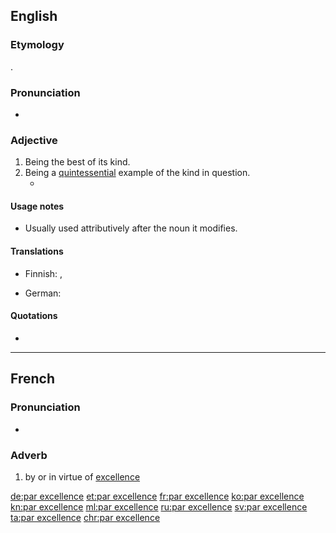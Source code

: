 ==English==

===Etymology===
{{borrowing|fr|lang=en}} {{term|par excellence||by excellence|lang=fr}}.

===Pronunciation===
* {{IPA|/pɑɹ ɛksəˈlɑns/|lang=en}}

===Adjective===
{{en-adj|-|head=[[par]] [[excellence]]}}

# Being the best of its kind.
# Being a [[quintessential]] example of the kind in question.
#* {{quote-book
    |passage=[in footnote 71] The Roman Senate conferred the honorific title of Augustus (the imperial title '''par excellence''') upon Octavian in 27 {{B.C.E.}}.
    |title=Inferno
    |year=2009
    |author=Stanley Lombardo|page=176|url=http://books.google.com/books?id=SXX9pMFCR8IC&pg=PA176&lpg=PA176&dq=%22The+Roman+Senate+conferred+the+honorific+title+of+Augustus+%28the+imperial+title+%27%27%27par+excellence%27%27%27%29+upon+Octavian+in+27%22&source=bl&ots=GktE2ub5IV&sig=fRHWMNb9Lf9zbl8dY4q8rKd37cs&hl=en&sa=X&ei=KPI3UMDdBMH40gGT-ICgDQ&ved=0CC8Q6AEwAA#v=onepage&q=%22The%20Roman%20Senate%20conferred%20the%20honorific%20title%20of%20Augustus%20%28the%20imperial%20title%20%27%27%27par%20excellence%27%27%27%29%20upon%20Octavian%20in%2027%22&f=false}}

====Usage notes====
* Usually used attributively after the noun it modifies.

====Translations====
{{trans-top|being quintessential example of one's kind}}
* Finnish: {{t+|fi|loistava}}, {{t|fi|par excellence}}
{{trans-mid}}
* German: {{t+|de|par excellence}}
{{trans-bottom}}

====Quotations====
* {{quote-book
    |passage=He was '''par excellence''' a theologian
    |title=The Institutes of the Christian Religion
    |year=2009
    |author=John Calvin}}

----

==French==

===Pronunciation===
* {{IPA|lang=fr|/paʁ ɛk.sɛ.lɑ̃s/}}

===Adverb===
{{fr-adv|head=[[par]] [[excellence]]}}

# by or in virtue of [[excellence]]

[[de:par excellence]]
[[et:par excellence]]
[[fr:par excellence]]
[[ko:par excellence]]
[[kn:par excellence]]
[[ml:par excellence]]
[[ru:par excellence]]
[[sv:par excellence]]
[[ta:par excellence]]
[[chr:par excellence]]